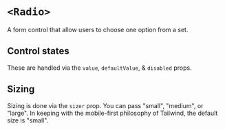 


<Meta of={Stories} />

# `<Radio>`

A form control that allow users to choose one option from a set.

<FieldArgTypes of={Radio} reactDocs="input" />

## Control states

These are handled via the `value`, `defaultValue`, & `disabled` props.

<Canvas of={Stories.AllControlStates} sourceState="shown" />

## Sizing

Sizing is done via the `sizer` prop. You can pass "small", "medium", or "large".
In keeping with the mobile-first philosophy of Tailwind, the default size is
"small".

<Canvas of={Stories.AllSizes} sourceState="shown" />
